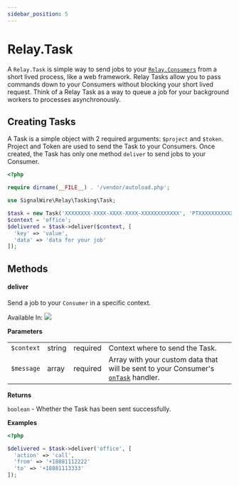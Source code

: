 ```yaml
---
sidebar_position: 5
---
```


# Relay.Task

A `Relay.Task` is simple way to send jobs to your [`Relay.Consumers`](php/reference/relay_consumer.mdx) from a short lived process, like a web framework. Relay Tasks allow you to pass commands down to your Consumers without blocking your short lived request. Think of a Relay Task as a way to queue a job for your background workers to processes asynchronously.

## Creating Tasks

A Task is a simple object with 2 required arguments: `$project` and `$token`. Project and Token are used to send the Task to your Consumers. Once created, the Task has only one method `deliver` to send jobs to your Consumer.

```php
<?php

require dirname(__FILE__) . '/vendor/autoload.php';

use SignalWire\Relay\Tasking\Task;

$task = new Task('XXXXXXXX-XXXX-XXXX-XXXX-XXXXXXXXXXXX', 'PTXXXXXXXXXXXXXXXXXXXXXXXXXXXXXXXXXXXXXXXXXXXXXXXX');
$context = 'office';
$delivered = $task->deliver($context, [
  'key' => 'value',
  'data' => 'data for your job'
]);
```

## Methods

<div class="method-definitions"></div>

#### deliver

Send a job to your `Consumer` in a specific context.

Available In: <img class="method-available-tag" src="https://img.shields.io/badge/-v2.0+-brightgreen.svg" />

**Parameters**

|   |   |   |   |
| - | - | - | - |
| `$context` | <span class="method-prop-type">string</span> | <span class="required-arg">required</span> | Context where to send the Task. |
| `$message` | <span class="method-prop-type">array</span> | <span class="required-arg">required</span> | Array with your custom data that will be sent to your Consumer's [`onTask`](php/reference/relay_consumer.mdx#ontask) handler. |

**Returns**

`boolean` - Whether the Task has been sent successfully.

**Examples**

```php title="Deliver a task to your Consumer with a message to then make an outbound Call."
<?php

$delivered = $task->deliver('office', [
  'action' => 'call',
  'from' => '+18881112222'
  'to' => '+18881113333'
]);
```

